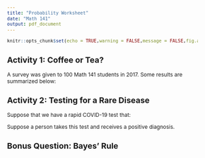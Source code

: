 ```yaml
---
title: "Probability Worksheet"
date: "Math 141"
output: pdf_document
---
```


```{=html}
<style type="text/css">
  body{
  font-size: 9pt;
}
</style>
```

```r
knitr::opts_chunk$set(echo = TRUE,warning = FALSE,message = FALSE,fig.align = 'center')
```

## Activity 1: Coffee or Tea?

A survey was given to 100 Math 141 students in 2017. Some results are summarized below:

\begin{tabular}{c|cc|c}
  & Coffee & Tea & total \\ \hline
 First-year & 7 & 10 & 17 \\
 Sophomore & 25 & 20 & 45 \\
 Junior & 13 & 12 & 25 \\ 
 Senior &8 &5 & 13 \\ \hline
 total & 53 & 47 & 100
\end{tabular}
\begin{enumerate}
\item What is the probability that a \underline{random student} prefers \textit{coffee}?
\vspace{4 em}
\item What is the probability that a \underline{random student} is a \text{sophomore}?
\vspace{4 em}
\item What is the probability that a \underline{random student} is a \textit{sophomore} and prefers \text{coffee}?
\vspace{4 em}
\item What is the probability that a \underline{random \textit{sophomore}} prefers \textit{coffee}?
\vspace{4 em}
\end{enumerate}

\newpage

## Activity 2: Testing for a Rare Disease

Suppose that we have a rapid COVID-19 test that:

\begin{itemize}
\item Given a person \textbf{does not} have COVID, the test is (correctly) negative 99\% of the time.
\item Given a person \textbf{does} have COVID, the test is (correctly) positive 80\% of the time.
\item Additionally, the overall prevalence of COVID at the time of the test was 1\%. 
\end{itemize}

\textbf{Research Question:} Suppose a person takes this test and receives a positive diagnosis. \textbf{Given the positive diagnosis, what is the probability that the person actually has COVID?}

\begin{enumerate}
\item Write down the research question as a conditional probability.
\vspace{4 em}
\item Define events $A$ (and $A^c$) and $B$ (and $B^c$) in this setting.
\vspace{4 em}
\item Write out all the given info above in terms of probabilities and events $A$ and $B$.
\vspace{8 em}
\item Answer the research question, starting with Bayes' Rule. You'll also need the Law of Total Probability!
\end{enumerate}

\vspace{10em}

## Bonus Question: Bayes' Rule

\begin{enumerate}
\item Consider Bayes' Rule. Under what circumstances will $P(A|B) = P(B|A)$?
\vspace{2 em}
\item Suppose $P(B|A) = 1$:
\begin{enumerate}
\item What does this suggest about $A$ and $B$? 
\vspace{2 em}
\item What is $P(A|B)$ in this case?
\end{enumerate}
\end{enumerate}
